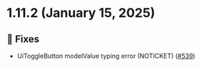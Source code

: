 
<Meta title="Releases/v1.11.x/v1.11.2/Changelog"/>
  
# 1.11.2 (January 15, 2025)

## 🐛 Fixes
* UiToggleButton modelValue typing error (NOTICKET)  ([#539](https://github.com/infermedica/component-library/pull/539))

